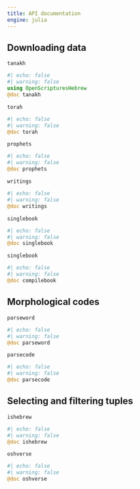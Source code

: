 ```yaml
---
title: API documentation
engine: julia
---
```





## Downloading data

`tanakh`

:::{.callout-note appearance="minimal"}
```julia
#| echo: false
#| warning: false
using OpenScripturesHebrew
@doc tanakh
```
:::


`torah`

:::{.callout-note appearance="minimal"}
```julia
#| echo: false
#| warning: false
@doc torah
```
:::


`prophets`

:::{.callout-note appearance="minimal"}
```julia
#| echo: false
#| warning: false
@doc prophets
```
:::

`writings`

:::{.callout-note appearance="minimal"}
```julia
#| echo: false
#| warning: false
@doc writings
```
:::


`singlebook`

:::{.callout-note appearance="minimal"}
```julia
#| echo: false
#| warning: false
@doc singlebook
```
:::


`singlebook`

:::{.callout-note appearance="minimal"}
```julia
#| echo: false
#| warning: false
@doc compilebook
```
:::

## Morphological codes

`parseword`

:::{.callout-note appearance="minimal"}
```julia
#| echo: false
#| warning: false
@doc parseword
```
:::



`parsecode`

:::{.callout-note appearance="minimal"}
```julia
#| echo: false
#| warning: false
@doc parsecode
```
:::


## Selecting and filtering tuples


`ishebrew`

:::{.callout-note appearance="minimal"}
```julia
#| echo: false
#| warning: false
@doc ishebrew
```
:::

`oshverse`

:::{.callout-note appearance="minimal"}
```julia
#| echo: false
#| warning: false
@doc oshverse
```
:::
